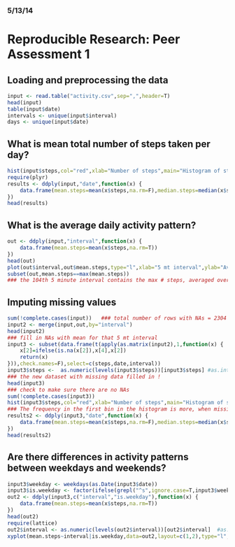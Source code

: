 ### 5/13/14 ###
# Reproducible Research: Peer Assessment 1


## Loading and preprocessing the data

```r

input <- read.table("activity.csv",sep=",",header=T)
head(input)
table(input$date)
intervals <- unique(input$interval)
days <- unique(input$date)

```

## What is mean total number of steps taken per day?
``` r

hist(input$steps,col="red",xlab="Number of steps",main="Histogram of steps taken")
require(plyr)
results <- ddply(input,"date",function(x) {
	data.frame(mean.steps=mean(x$steps,na.rm=F),median.steps=median(x$steps,na.rm=F))
})
head(results)

```

## What is the average daily activity pattern?
``` r

out <- ddply(input,"interval",function(x) {
	data.frame(mean.steps=mean(x$steps,na.rm=T))
})
head(out)
plot(out$interval,out$mean.steps,type="l",xlab="5 mt interval",ylab="Average # of steps (over all days)")
subset(out,mean.steps==max(mean.steps))
### the 104th 5 minute interval contains the max # steps, averaged over days

```

## Imputing missing values
``` r

sum(!complete.cases(input))   ### total number of rows with NAs = 2304 
input2 <- merge(input,out,by="interval")
head(input2)
### fill in NAs with mean for that 5 mt interval
input3 <- subset(data.frame(t(apply(as.matrix(input2),1,function(x) {
	x[2]=ifelse(is.na(x[2]),x[4],x[2])
	return(x)
})),check.names=F),select=c(steps,date,interval))
input3$steps <-  as.numeric(levels(input3$steps))[input3$steps] #as.integer(input3$steps); 
### the new dataset with missing data filled in !
head(input3)   
### check to make sure there are no NAs
sum(!complete.cases(input3))
hist(input3$steps,col="red",xlab="Number of steps",main="Histogram of steps taken")
### The frequency in the first bin in the histogram is more, when missing data is filled in
results2 <- ddply(input3,"date",function(x) {
	data.frame(mean.steps=mean(x$steps,na.rm=F),median.steps=median(x$steps,na.rm=F))
})
head(results2)

```

## Are there differences in activity patterns between weekdays and weekends?
``` r

input3$weekday <- weekdays(as.Date(input3$date))
input3$is.weekday <- factor(ifelse(grepl("^s",ignore.case=T,input3$weekday),"weekend","weekday"),levels=c("weekday","weekend"))
out2 <- ddply(input3,c("interval","is.weekday"),function(x) {
	data.frame(mean.steps=mean(x$steps,na.rm=T))
})
head(out2)
require(lattice)
out2$interval <- as.numeric(levels(out2$interval))[out2$interval]  #as.numeric(as.character(out2$interval))
xyplot(mean.steps~interval|is.weekday,data=out2,layout=c(1,2),type="l",ylab="Average number of steps",xlab="Interval")

```



